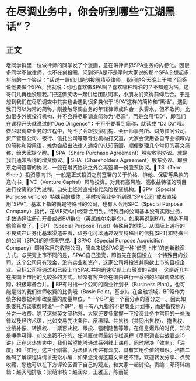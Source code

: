 # 在尽调业务中，你会听到哪些“江湖黑话”？
## 正文
老同学群里一位做律师的同学发了个漫画，意在讲律师界SPA业务的内卷化。因很多同学不做律师，也不在创投圈，问到SPA是不是平时大家说的那个SPA？想起多年前的一个笑话：“话说一哥们儿是创投圈精英律师，我问他今天晚上干啥？回答说他要做个SPA。我就说：你也喜欢做SPA啊？喜欢哪种精油的？不知道为啥，这哥们儿再也没理我。”把这俩笑话一起讲给团队同事，小朋友们笑得前仰后合。于是想到我们在尽职调查中其实也会遇到很多类似于“SPA”这样的简称和“黑话”。遇到我们习以为常的简称，刚接触尽调业务的年轻律师或许会一头雾水，但不敢问。比如很多外资投行机构，并不会将尽职调查简称为“尽调”，而是会用“DD”，即我们在课程开头就说过的“Due Diligence”；千万不要看到简称，就读成 “Da Da”哦。做尽职调查业务的过程中，免不了会跟投资机构、会计师事务所、财务顾问公司、资产管理公司、银行、信托公司等等专业机构打交道，大家会使用各自专业领域内的简称和常用语，难免会超出法律人通常的认知范围。顺便整理几个常见的英文简称，给大家提个醒。▌SPA（Share Purchase Agreement）股权收购协议。就是我们通常所称的增资协议。▌SHA（Shareholders Agreement）股东协议。即股东之间签署的协议，一般在增资协议之外会再签署一份股东协议。▌TS（Term Sheet）投资意向书。一般是正式投资之前签署的关于价格、排他、保密等条款的意向书。▌VC（Venture Capital）风险投资。对具有高风险、高收益特征的项目进行投资的行为过程。口头上经常直接指代风险投资机构。▌SPV（Special Purpose vehicle）特殊目的载体，平时投资业务听到说“SPV公司”或者直接用“SPV”，基本上指的就是特殊目的公司，也有人会用SPC（Special Purpose Company）指代，在VIE架构中经常会用到。特殊目的公司基本没有实际业务，多数选择注册在开曼或者BVI群岛（英属维尔京群岛）。如果再说到BVI，想必不用偷偷百度了。▌SPT（Special Purpose Trust）特殊目的信托。从国际上通行的不良资产证券化基本渠道来看，证券化可以通过设立特殊目的信托(SPT)和特殊目的公司（SPC)的途径来完成。▌SPAC（Special Purpose Acquisition Company）即特殊目的收购公司，简单来说SPAC是一种“借壳上市”的创新融资方式。与买壳上市不同的是，SPAC自己造壳，即首先在美国设立一个特殊目的公司。这个公司只有现金，没有实业和资产，这家公司将投资并购欲上市的目标企业。目标公司将通过和已经上市SPAC并购迅速实现上市融资的目的 。这是近几年在美国上市用的比较多的方式。经常有客户会在国内进行一系列的尽职调查和收购，积极筹备合并。▌BP有时指一个公司的商业计划书（Business Plan），也可能是指的我们律师收费的比例哦（Basic Point，基点）。在金融领域，BP常作为债券和票据利率改变量的度量单位，“一个BP”是一个百分点的百分之一。因此如果委托方谈收费时说“一个BP”，那十有八九指的不是商业计划书，而是指按照万分之一收费。除了这些英文简称外，大家还要多掌握一下投资业务中常用的一些法律以及经济术语，比如交易先决条件、反稀释、共售权（共同出售权）、拖售权、业绩补偿、转换权、一票否决权、跟投、强制随售等等。在信息爆炸的时代，知识是唾手可得、却又良莠不齐的。任鸿雁律师最新专栏课程《尽职调查实战要点15讲》正在火热售卖中，我们希望能够通过系列线上课程，同时解决「效率」、「深度」和「实用」这三个刚需。为法律人传递有深度、具有实用价值的知识。扫描二维码了解课程详情☟无讼小编：如果您觉得这篇文章还不错，欢迎转发分享、点赞收藏，您也可以在下方评论区留下自己的观点，和大家一起讨论。责编：邓珂玮编辑：赵天阳排版：梁萌审核：赵润众，王雅玉，陈丽娟